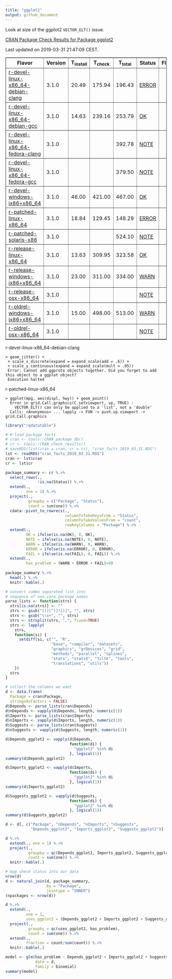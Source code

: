 ```yaml
---
title: "ggplot2"
output: github_document
---
```


Look at size of the ggplot2 `VECTOR_ELT()` issue.

[CRAN Package Check Results for Package ggplot2](https://cran.r-project.org/web/checks/check_results_ggplot2.html)

<p>
Last updated on 2019-03-31 21:47:09 CEST.
</p>
<table border="1" summary="CRAN check results for package ggplot2">
<tr> <th> Flavor </th> <th> Version </th> <th> T<sub>install</sub> </th> <th> T<sub>check</sub> </th> <th> T<sub>total</sub> </th> <th> Status </th> <th> Flags </th> </tr>
<tr> <td>  <a href="check_flavors.html#r-devel-linux-x86_64-debian-clang"> r-devel-linux-x86_64-debian-clang </a> </td> <td> 3.1.0 </td> <td class="r"> 20.49 </td> <td class="r"> 175.94 </td> <td class="r"> 196.43 </td> <td> <a href="https://www.R-project.org/nosvn/R.check/r-devel-linux-x86_64-debian-clang/ggplot2-00check.html"><span class="check_ko">ERROR</span></a> </td> <td>  </td> </tr>
<tr> <td>  <a href="check_flavors.html#r-devel-linux-x86_64-debian-gcc"> r-devel-linux-x86_64-debian-gcc </a> </td> <td> 3.1.0 </td> <td class="r"> 14.63 </td> <td class="r"> 239.16 </td> <td class="r"> 253.79 </td> <td> <a href="https://www.R-project.org/nosvn/R.check/r-devel-linux-x86_64-debian-gcc/ggplot2-00check.html"><span class="check_ok">OK</span></a> </td> <td>  </td> </tr>
<tr> <td>  <a href="check_flavors.html#r-devel-linux-x86_64-fedora-clang"> r-devel-linux-x86_64-fedora-clang </a> </td> <td> 3.1.0 </td> <td class="r">  </td> <td class="r">  </td> <td class="r"> 392.78 </td> <td> <a href="https://www.R-project.org/nosvn/R.check/r-devel-linux-x86_64-fedora-clang/ggplot2-00check.html">NOTE</a> </td> <td>  </td> </tr>
<tr> <td>  <a href="check_flavors.html#r-devel-linux-x86_64-fedora-gcc"> r-devel-linux-x86_64-fedora-gcc </a> </td> <td> 3.1.0 </td> <td class="r">  </td> <td class="r">  </td> <td class="r"> 379.50 </td> <td> <a href="https://www.R-project.org/nosvn/R.check/r-devel-linux-x86_64-fedora-gcc/ggplot2-00check.html">NOTE</a> </td> <td>  </td> </tr>
<tr> <td>  <a href="check_flavors.html#r-devel-windows-ix86_x86_64"> r-devel-windows-ix86+x86_64 </a> </td> <td> 3.1.0 </td> <td class="r"> 46.00 </td> <td class="r"> 421.00 </td> <td class="r"> 467.00 </td> <td> <a href="https://www.R-project.org/nosvn/R.check/r-devel-windows-ix86+x86_64/ggplot2-00check.html"><span class="check_ok">OK</span></a> </td> <td>  </td> </tr>
<tr> <td>  <a href="check_flavors.html#r-patched-linux-x86_64"> r-patched-linux-x86_64 </a> </td> <td> 3.1.0 </td> <td class="r"> 18.84 </td> <td class="r"> 129.45 </td> <td class="r"> 148.29 </td> <td> <a href="https://www.R-project.org/nosvn/R.check/r-patched-linux-x86_64/ggplot2-00check.html"><span class="check_ko">ERROR</span></a> </td> <td>  </td> </tr>
<tr> <td>  <a href="check_flavors.html#r-patched-solaris-x86"> r-patched-solaris-x86 </a> </td> <td> 3.1.0 </td> <td class="r">  </td> <td class="r">  </td> <td class="r"> 524.10 </td> <td> <a href="https://www.R-project.org/nosvn/R.check/r-patched-solaris-x86/ggplot2-00check.html">NOTE</a> </td> <td>  </td> </tr>
<tr> <td>  <a href="check_flavors.html#r-release-linux-x86_64"> r-release-linux-x86_64 </a> </td> <td> 3.1.0 </td> <td class="r"> 13.63 </td> <td class="r"> 309.95 </td> <td class="r"> 323.58 </td> <td> <a href="https://www.R-project.org/nosvn/R.check/r-release-linux-x86_64/ggplot2-00check.html"><span class="check_ok">OK</span></a> </td> <td>  </td> </tr>
<tr> <td>  <a href="check_flavors.html#r-release-windows-ix86_x86_64"> r-release-windows-ix86+x86_64 </a> </td> <td> 3.1.0 </td> <td class="r"> 23.00 </td> <td class="r"> 311.00 </td> <td class="r"> 334.00 </td> <td> <a href="https://www.R-project.org/nosvn/R.check/r-release-windows-ix86+x86_64/ggplot2-00check.html"><span class="check_ko">WARN</span></a> </td> <td>  </td> </tr>
<tr> <td>  <a href="check_flavors.html#r-release-osx-x86_64"> r-release-osx-x86_64 </a> </td> <td> 3.1.0 </td> <td class="r">  </td> <td class="r">  </td> <td class="r">  </td> <td> <a href="https://www.R-project.org/nosvn/R.check/r-release-osx-x86_64/ggplot2-00check.html">NOTE</a> </td> <td>  </td> </tr>
<tr> <td>  <a href="check_flavors.html#r-oldrel-windows-ix86_x86_64"> r-oldrel-windows-ix86+x86_64 </a> </td> <td> 3.1.0 </td> <td class="r"> 15.00 </td> <td class="r"> 498.00 </td> <td class="r"> 513.00 </td> <td> <a href="https://www.R-project.org/nosvn/R.check/r-oldrel-windows-ix86+x86_64/ggplot2-00check.html"><span class="check_ko">WARN</span></a> </td> <td>  </td> </tr>
<tr> <td>  <a href="check_flavors.html#r-oldrel-osx-x86_64"> r-oldrel-osx-x86_64 </a> </td> <td> 3.1.0 </td> <td class="r">  </td> <td class="r">  </td> <td class="r">  </td> <td> <a href="https://www.R-project.org/nosvn/R.check/r-oldrel-osx-x86_64/ggplot2-00check.html">NOTE</a> </td> <td>  </td> </tr>
</table>

r-devel-linux-x86_64-debian-clang

```
> geom_jitter() +
 + scale_x_discrete(expand = expand_scale(add = .6)) +
 + scale_y_continuous(expand = expand_scale(mult = .05))
 Error: Cannot add ggproto objects together. Did you forget to add this object to a ggplot object?
 Execution halted
```

r-patched-linux-x86_64

```
> ggplot(mpg, aes(displ, hwy)) + geom_point()
  Error in grid.Call.graphics(C_setviewport, vp, TRUE) : 
    VECTOR_ELT() can only be applied to a 'list', not a 'double'
  Calls: <Anonymous> ... lapply -> FUN -> push.vp.viewport -> grid.Call.graphics
```

```r
library("rqdatatable")

# # load package facts
# cran <- tools::CRAN_package_db()
# cr <- tools::CRAN_check_results()
# saveRDS(list(cran = cran, cr = cr), "cran_facts_2019_03_31.RDS")
lst <- readRDS("cran_facts_2019_03_31.RDS")
cran <- lst$cran
cr <- lst$cr
```


```r
package_summary <- cr %.>%
  select_rows(.,
              !is.na(Status)) %.>%
  extend(., 
         one = 1) %.>%
  project(.,
          groupby = c("Package", "Status"),
          count = sum(one)) %.>%
  cdata::pivot_to_rowrecs(., 
                          columnToTakeKeysFrom = "Status",
                          columnToTakeValuesFrom = "count",
                          rowKeyColumns = "Package") %.>%
  extend(.,
         OK = ifelse(is.na(OK), 0, OK),
         NOTE = ifelse(is.na(NOTE), 0, NOTE),
         WARN = ifelse(is.na(WARN), 0, WARN),
         ERROR = ifelse(is.na(ERROR), 0, ERROR),
         FAIL = ifelse(is.na(FAIL), 0, FAIL)) %.>%
  extend(.,
         has_problem = (WARN + ERROR + FAIL)>0)
  
package_summary %.>% 
  head(.) %.>%
  knitr::kable(.)

# convert comma separated list into
# sequence of non-core package names
parse_lists <- function(strs) {
  strs[is.na(strs)] <- ""
  strs <- gsub("[(][^)]*[)]", "", strs)
  strs <- gsub("\\s+", "", strs)
  strs <- strsplit(strs, ",", fixed=TRUE)
  strs <- lapply(
    strs,
    function(si) {
      setdiff(si, c("", "R", 
                    "base", "compiler", "datasets", 
                    "graphics", "grDevices", "grid",
                    "methods", "parallel", "splines", 
                    "stats", "stats4", "tcltk", "tools",
                    "translations", "utils"))
    })
  strs
}

# collect the columns we want
d <- data.frame(
  Package = cran$Package,
  stringsAsFactors = FALSE)
d$Depends <- parse_lists(cran$Depends)
d$nDepends <- vapply(d$Depends, length, numeric(1))
d$Imports <- parse_lists(cran$Imports)
d$nImports <- vapply(d$Imports, length, numeric(1))
d$Suggests <- parse_lists(cran$Suggests)
d$nSuggests <- vapply(d$Suggests, length, numeric(1))

d$Depends_ggplot2 <- vapply(d$Depends, 
                            function(di) {
                              "ggplot2" %in% di
                            }, logical(1))
summary(d$Depends_ggplot2)

d$Imports_ggplot2 <- vapply(d$Imports, 
                            function(di) {
                              "ggplot2" %in% di
                            }, logical(1))
summary(d$Imports_ggplot2)

d$Suggests_ggplot2 <- vapply(d$Suggests, 
                            function(di) {
                              "ggplot2" %in% di
                            }, logical(1))
summary(d$Suggests_ggplot2)

d <- d[, c("Package", "nDepends", "nImports", "nSuggests",
           "Depends_ggplot2", "Imports_ggplot2", "Suggests_ggplot2")]

d %.>%
  extend(., one = 1) %.>%
  project(., 
          groupby = qc(Depends_ggplot2, Imports_ggplot2, Suggests_ggplot2),
          count = sum(one)) %.>% 
  knitr::kable(.)

# map check status into our data
nrow(d)
d <- natural_join(d, package_summary, 
                  by = "Package", 
                  jointype = "INNER")
(npackages <- nrow(d))

d %.>%
  extend(., 
         one = 1,
         uses_ggplot2 = (Depends_ggplot2 + Imports_ggplot2 + Suggests_ggplot2)>0) %.>%
  project(., 
          groupby = qc(uses_ggplot2, has_problem),
          count = sum(one)) %.>% 
  extend(., 
         fraction = count/sum(count)) %.>%
  knitr::kable(.)

model <- glm(has_problem ~ Depends_ggplot2 + Imports_ggplot2 + Suggests_ggplot2, 
             data = d, 
             family = binomial)
summary(model)
```
